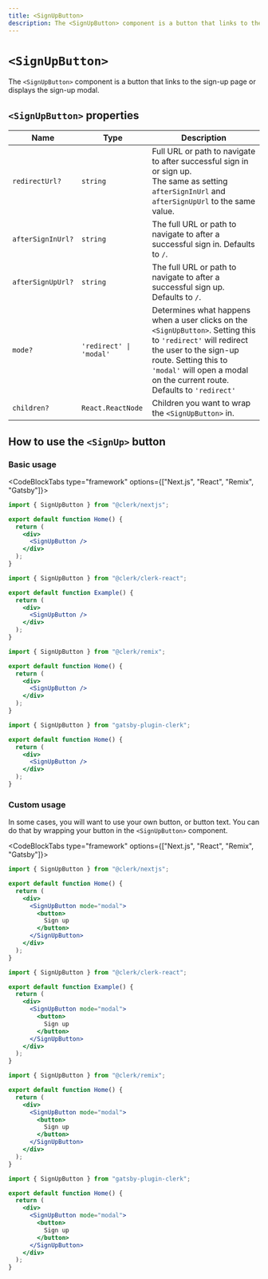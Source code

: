```yaml
---
title: <SignUpButton>
description: The <SignUpButton> component is a button that links to the sign-up page or displays the sign-up modal.
---
```


# `<SignUpButton>`

The `<SignUpButton>` component is a button that links to the sign-up page or displays the sign-up modal.

## `<SignUpButton>` properties

| Name | Type | Description |
| --- | --- | --- |
| `redirectUrl?` | `string` | Full URL or path to navigate to after successful sign in or sign up.<br /> The same as setting `afterSignInUrl` and `afterSignUpUrl` to the same value. |
| `afterSignInUrl?` | `string` | The full URL or path to navigate to after a successful sign in. Defaults to `/`. |
| `afterSignUpUrl?` | `string` | The full URL or path to navigate to after a successful sign up. Defaults to `/`. |
| `mode?` | `'redirect' \| 'modal'` | Determines what happens when a user clicks on the `<SignUpButton>`. Setting this to `'redirect'` will redirect the user to the sign-up route. Setting this to `'modal'` will open a modal on the current route.<br />Defaults to `'redirect'` |
| `children?` | `React.ReactNode` | Children you want to wrap the `<SignUpButton>` in. |

## How to use the `<SignUp>` button

### Basic usage

<CodeBlockTabs type="framework" options={["Next.js", "React", "Remix", "Gatsby"]}>
  ```jsx filename="pages/index.js"
  import { SignUpButton } from "@clerk/nextjs";

  export default function Home() {
    return (
      <div>
        <SignUpButton />
      </div>
    );
  }
  ```

  ```jsx filename="example.js"
  import { SignUpButton } from "@clerk/clerk-react";

  export default function Example() {
    return (
      <div>
        <SignUpButton />
      </div>
    );
  }
  ```

  ```jsx filename="pages/index.js"
  import { SignUpButton } from "@clerk/remix";

  export default function Home() {
    return (
      <div>
        <SignUpButton />
      </div>
    );
  }
  ```

  ```jsx filename="pages/index.js"
  import { SignUpButton } from "gatsby-plugin-clerk";

  export default function Home() {
    return (
      <div>
        <SignUpButton />
      </div>
    );
  }
  ```
</CodeBlockTabs>

### Custom usage

In some cases, you will want to use your own button, or button text. You can do that by wrapping your button in the `<SignUpButton>` component.

<CodeBlockTabs type="framework" options={["Next.js", "React", "Remix", "Gatsby"]}>
  ```jsx filename="pages/index.js"
  import { SignUpButton } from "@clerk/nextjs";

  export default function Home() {
    return (
      <div>
        <SignUpButton mode="modal">
          <button>
            Sign up
          </button>
        </SignUpButton>
      </div>
    );
  }
  ```

  ```jsx filename="example.js"
  import { SignUpButton } from "@clerk/clerk-react";

  export default function Example() {
    return (
      <div>
        <SignUpButton mode="modal">
          <button>
            Sign up
          </button>
        </SignUpButton>
      </div>
    );
  }
  ```

  ```jsx filename="pages/index.js"
  import { SignUpButton } from "@clerk/remix";

  export default function Home() {
    return (
      <div>
        <SignUpButton mode="modal">
          <button>
            Sign up
          </button>
        </SignUpButton>
      </div>
    );
  }
  ```

  ```jsx filename="pages/index.js"
  import { SignUpButton } from "gatsby-plugin-clerk";

  export default function Home() {
    return (
      <div>
        <SignUpButton mode="modal">
          <button>
            Sign up
          </button>
        </SignUpButton>
      </div>
    );
  }
  ```
</CodeBlockTabs>
